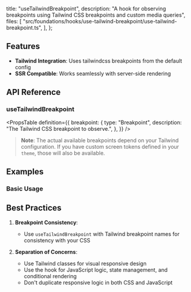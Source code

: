   title: "useTailwindBreakpoint",
  description:
    "A hook for observing breakpoints using Tailwind CSS breakpoints and custom media queries",
  files: [
    "src/foundations/hooks/use-tailwind-breakpoint/use-tailwind-breakpoint.ts",
  ],
};

## Features

- **Tailwind Integration**: Uses tailwindcss breakpoints from the default config
- **SSR Compatible**: Works seamlessly with server-side rendering

## API Reference

### useTailwindBreakpoint

<PropsTable
  definition={{
    breakpoint: {
      type: "Breakpoint",
      description: "The Tailwind CSS breakpoint to observe.",
    },
  }}
/>

> **Note**: The actual available breakpoints depend on your Tailwind configuration. If you have custom screen tokens defined in your `theme`, those will also be available.

## Examples

### Basic Usage

<Preview slug="use-tailwind-breakpoint" />

## Best Practices

1. **Breakpoint Consistency**:

   - Use `useTailwindBreakpoint` with Tailwind breakpoint names for consistency with your CSS

2. **Separation of Concerns**:
   - Use Tailwind classes for visual responsive design
   - Use the hook for JavaScript logic, state management, and conditional rendering
   - Don't duplicate responsive logic in both CSS and JavaScript
